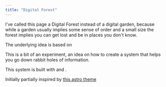 ```yaml
---
title: "Digital Forest"
---
```



I've called this page a Digital Forest instead of a digital garden, because while a garden usually implies some sense of order and a small size the forest implies you can get lost and be in places you don't know.

The underlying idea is based on <L name="evergreen-notes" from="digital-forest" />

This is a bit of an experiment, an idea on how to create a system that helps you go down rabbit holes of information.

This system is built with <L name="astro" from="digital-forest" /> and <L name="htmx" from="digital-forest" />.

Initially partially inspired by [this astro theme](https://astro.build/themes/details/the-technonomicon/j)
